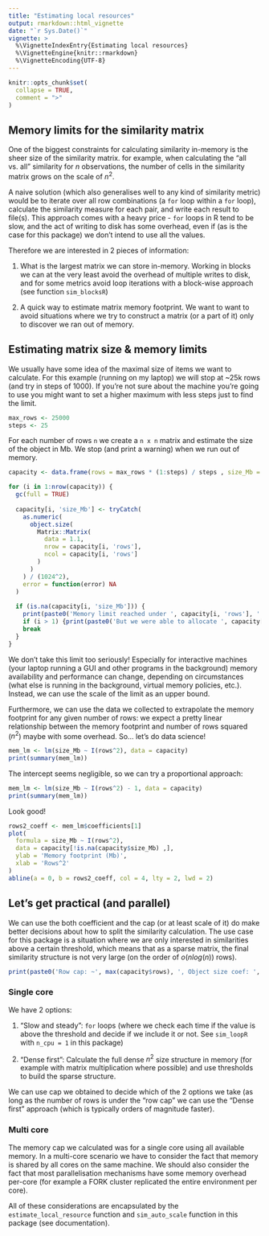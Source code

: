 ```yaml
---
title: "Estimating local resources"
output: rmarkdown::html_vignette
date: "`r Sys.Date()`"
vignette: >
  %\VignetteIndexEntry{Estimating local resources}
  %\VignetteEngine{knitr::rmarkdown}
  %\VignetteEncoding{UTF-8}
---
```


```r
knitr::opts_chunk$set(
  collapse = TRUE,
  comment = ">"
)
```

## Memory limits for the similarity matrix

One of the biggest constraints for calculating similarity in-memory is the sheer size of the similarity matrix. for example, when calculating the "all vs. all" similarity for $n$ observations, the number of cells in the similarity matrix grows on the scale of $n^2$. 

A naive solution (which also generalises well to any kind of similarity metric) would be to iterate over all row combinations (a `for` loop within a `for` loop), calculate the similarity measure for each pair, and write each result to file(s). This approach comes with a heavy price - `for` loops in R tend to be slow, and the act of writing to disk has some overhead, even if (as is the case for this package) we don't intend to use all the values. 

Therefore we are interested in 2 pieces of information: 

1) What is the largest matrix we can store in-memory. Working in blocks we can at the very least  avoid the overhead of multiple writes to disk, and for some metrics avoid loop iterations with a block-wise approach (see function `sim_blocksR`)

2) A quick way to estimate matrix memory footprint. We want to want to avoid situations where we try to construct a matrix (or a part of it) only to discover we ran out of memory. 

## Estimating matrix size & memory limits

We usually have some idea of the maximal size of items we want to calculate. For this example (running on my laptop) we will stop at ~25k rows (and try in steps of 1000). If you're not sure about the machine you're going to use you might want to set a higher maximum with less steps just to find the limit. 

```r
max_rows <- 25000
steps <- 25
```

For each number of rows `n` we create a `n x n` matrix and estimate the size of the object in Mb. We stop (and print a warning) when we run out of memory.

```r
capacity <- data.frame(rows = max_rows * (1:steps) / steps , size_Mb = NA)

for (i in 1:nrow(capacity)) {
  gc(full = TRUE)
  
  capacity[i, 'size_Mb'] <- tryCatch(
    as.numeric(
      object.size(
        Matrix::Matrix(
          data = 1.1, 
          nrow = capacity[i, 'rows'], 
          ncol = capacity[i, 'rows']
        )
      )
    ) / (1024^2),
    error = function(error) NA
  )
  
  if (is.na(capacity[i, 'size_Mb'])) {
    print(paste0('Memory limit reached under ', capacity[i, 'rows'], ' rows^2'))
    if (i > 1) {print(paste0('But we were able to allocate ', capacity[i-1, 'rows'], ' rows^2'))}
    break
  }
}
```

We don't take this limit too seriously! Especially for interactive machines (your laptop running a GUI and other programs in the background) memory availability and performance can change, depending on circumstances (what else is running in the background, virtual memory policies, etc.). Instead, we can use the scale of the limit as an upper bound. 

Furthermore, we can use the data we collected to extrapolate the memory footprint for any given number of rows: we expect a pretty linear relationship between the memory footprint and number of rows squared ($n^2$) maybe with some overhead. So... let's do data science!

```r
mem_lm <- lm(size_Mb ~ I(rows^2), data = capacity)
print(summary(mem_lm))
```

The intercept seems negligible, so we can try a proportional approach: 

```r
mem_lm <- lm(size_Mb ~ I(rows^2) - 1, data = capacity)
print(summary(mem_lm))
```

Look good! 

```r
rows2_coeff <- mem_lm$coefficients[1]
plot(
  formula = size_Mb ~ I(rows^2), 
  data = capacity[!is.na(capacity$size_Mb) ,], 
  ylab = 'Memory footprint (Mb)',
  xlab = 'Rows^2'
)
abline(a = 0, b = rows2_coeff, col = 4, lty = 2, lwd = 2)
```

## Let's get practical (and parallel)

We can use the both coefficient and the cap (or at least scale of it) do make better decisions about how to split the similarity calculation. The use case for this package is a situation where we are only interested in similarities above a certain threshold, which means that as a sparse matrix, the final similarity structure is not very large (on the order of $o(n log(n))$ rows).

```r
print(paste0('Row cap: ~', max(capacity$rows), ', Object size coef: ', rows2_coeff))
```

### Single core 

We have 2 options: 

1. "Slow and steady": `for` loops (where we check each time if the value is above the threshold and decide if we include it or not. See `sim_loopR` with `n_cpu = 1` in this package)

2. "Dense first": Calculate the full dense $n^2$ size structure in memory (for example with matrix multiplication where possible) and use thresholds to build the sparse structure. 

We can use cap we obtained to decide which of the 2 options we take (as long as the number of rows is under the "row cap" we can use the "Dense first" approach (which is typically orders of magnitude faster).

### Multi core 

The memory cap we calculated was for a single core using all available memory. In a multi-core scenario we have to consider the fact that memory is shared by all cores on the same machine. We should also consider the fact that most parallelisation mechanisms have some memory overhead per-core (for example a FORK cluster replicated the entire environment per core).

All of these considerations are encapsulated by the `estimate_local_resource` function and `sim_auto_scale` function in this package (see documentation).



